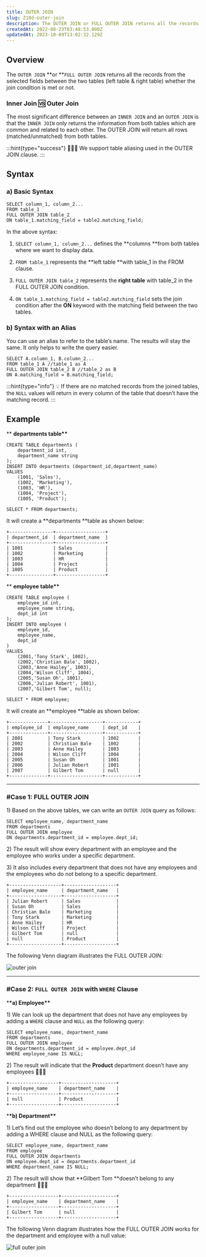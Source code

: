 ```yaml
---
title: OUTER JOIN
slug: Z18d-outer-join
description: The OUTER JOIN or FULL OUTER JOIN returns all the records from the selected fields between two tables whether the join condition is met or not. More here.
createdAt: 2022-08-23T03:48:53.000Z
updatedAt: 2023-10-09T13:02:32.129Z
---
```


## Overview

The `OUTER JOIN` **or **`FULL OUTER JOIN` returns all the records from the selected fields between the two tables (left table & right table) whether the join condition is met or not.

### **Inner Join 🆚 Outer Join**

The most significant difference between an `INNER JOIN` and an `OUTER JOIN` is that the `INNER JOIN` only returns the information from both tables which are common and related to each other. The OUTER JOIN will return all rows (matched/unmatched) from both tables.&#x20;

:::hint{type="success"}
🙋🏻‍♂️ We support table aliasing used in the OUTER JOIN clause.
:::

## Syntax

### a) Basic Syntax

```pgsql
SELECT column_1, column_2...
FROM table_1
FULL OUTER JOIN table_2
ON table_1.matching_field = table2.matching_field;
```

In the above syntax:

1.  `SELECT column_1, column_2...` defines the **columns **from both tables where we want to display data.

2.  `FROM table_1` represents the **left table **with table_1 in the FROM clause.

3.  &#x20;`FULL OUTER JOIN table_2` represents the **right table** with table_2 in the FULL OUTER JOIN condition.

4.  `ON table_1.matching_field = table2.matching_field` sets the join condition after the **ON** keyword with the matching field between the two tables.&#x20;

### b) Syntax with an Alias

You can use an alias to refer to the table’s name. The results will stay the same. It only helps to write the query easier.

```pgsql
SELECT A.column_1, B.column_2...
FROM table_1 A //table_1 as A
FULL OUTER JOIN table_2 B //table_2 as B
ON A.matching_field = B.matching_field;
```

:::hint{type="info"}
💡 If there are no matched records from the joined tables, the `NULL` values will return in every column of the table that doesn’t have the matching record.
:::

## Example

\*\* **departments table\*\***

```pgsql
CREATE TABLE departments (
	department_id int,
	department_name string
);
INSERT INTO departments (department_id,department_name)
VALUES
	(1001, 'Sales'),
	(1002, 'Marketing'),
	(1003, 'HR'),
	(1004, 'Project'),
	(1005, 'Product');
```

```pgsql
SELECT * FROM departments;
```

It will create a **departments **table as shown below:

```pgsql
+----------------+------------------+
| department_id  | department_name  |
+----------------+------------------+
| 1001           | Sales            |
| 1002           | Marketing        |
| 1003           | HR               |
| 1004           | Project          |
| 1005           | Product          |
+----------------+------------------+
```

\*\* **employee table\*\***

```pgsql
CREATE TABLE employee (
	employee_id int,
	employee_name string,
	dept_id int
);
INSERT INTO employee (
	employee_id,
	employee_name,
    dept_id
)
VALUES
	(2001,'Tony Stark', 1002),
	(2002,'Christian Bale', 1002),
	(2003,'Anne Hailey', 1003),
	(2004,'Wilson Cliff', 1004),
	(2005,'Susan Oh', 1001),
	(2006,'Julian Robert', 1001),
    (2007,'Gilbert Tom', null);
```

```pgsql
SELECT * FROM employee;
```

It will create an **employee **table as shown below:

```pgsql
+--------------+-------------------+------------+
| employee_id  | employee_name     | dept_id    |
+--------------+-------------------+------------+
| 2001         | Tony Stark        | 1002       |
| 2002         | Christian Bale    | 1002       |
| 2003         | Anne Hailey       | 1003       |
| 2004         | Wilson Cliff      | 1004       |
| 2005         | Susan Oh          | 1001       |
| 2006         | Julian Robert     | 1001       |
| 2007         | Gilbert Tom       | null       |
+--------------+-------------------+------------+
```

---

### #Case 1: FULL OUTER JOIN

1\) Based on the above tables, we can write an `OUTER JOIN` query as follows:

```pgsql
SELECT employee_name, department_name
FROM departments
FULL OUTER JOIN employee
ON departments.department_id = employee.dept_id;
```

2\) The result will show every department with an employee and the employee who works under a specific department.

3\) It also includes every department that does not have any employees and the employees who do not belong to a specific department.

```pgsql
+-------------------+-------------------+
| employee_name     | department_name   |
+-------------------+-------------------+
| Julian Robert     | Sales             |
| Susan Oh          | Sales             |
| Christian Bale    | Marketing         |
| Tony Stark        | Marketing         |
| Anne Hailey       | HR                |
| Wilson Cliff      | Project           |
| Gilbert Tom       | null              |
| null              | Product           |
+-------------------+-------------------+
```

The following Venn diagram illustrates the FULL OUTER JOIN:

![outer join](../../../assets/outer-join_1.png)

---

### #Case 2: `FULL OUTER JOIN` with `WHERE` Clause

\***\*a) Employee\*\***

1\) We can look up the department that does not have any employees by adding a `WHERE` clause and `NULL` as the following query:

```pgsql
SELECT employee_name, department_name
FROM departments
FULL OUTER JOIN employee
ON departments.department_id = employee.dept_id
WHERE employee_name IS NULL;
```

2\) The result will indicate that the **Product** department doesn’t have any employees 👨🏻‍💼

```pgsql
+------------------+--------------------+
| employee_name    | department_name    |
+------------------+--------------------+
| null             | Product            |
+------------------+--------------------+
```

\***\*b) Department\*\***

1\) Let’s find out the employee who doesn’t belong to any department by adding a WHERE clause and NULL as the following query:&#x20;

```pgsql
SELECT employee_name, department_name
FROM employee
FULL OUTER JOIN departments
ON employee.dept_id = departments.department_id
WHERE department_name IS NULL;
```

2\) The result will show that **Gilbert Tom **doesn’t belong to any department 👨🏻‍💼

```pgsql
+------------------+--------------------+
| employee_name    | department_name    |
+------------------+--------------------+
| Gilbert Tom      | null               |
+------------------+--------------------+
```

The following Venn diagram illustrates how the FULL OUTER JOIN works for the department and employee with a null value:

![full outer join](../../../assets/full-outer-join.png)
